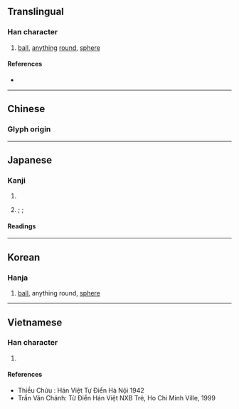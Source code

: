 {{also|球}}
{{character info/new}}
==Translingual==

===Han character===
{{Han char|rn=82|rad=毛|as=07|sn=11|four=23713|canj=HUIJE|ids=⿺毛求}}

# [[ball]], [[anything]] [[round]], [[sphere]]

====References====
* {{Han ref|kx=0593.170|dkj=16837|dj=0985.270|hdz=31998.030|uh=6BEC|ud=27628|bh=B241|bd=45633}}

----

==Chinese==
{{zh-forms}}

===Glyph origin===
{{Han etym}}
{{zh-see|球}}

----

==Japanese==

===Kanji===
{{ja-kanji|grade=|rs=毛07}}

# {{l|en|ball}}
# {{l|en|bur}}; {{l|en|husk}}; {{l|en|cone}}

====Readings====
{{ja-readings
|goon=ぐ
|kanon=きゅう
|kun=まり-, いが-
}}

----

==Korean==

===Hanja===
{{ko-hanja|hangeul=구|eumhun=|rv=gu|mr=ku|y=kwu}}

# [[ball]], anything round, [[sphere]]

----

==Vietnamese==

===Han character===
{{vi-hantu|cầu|rs=毛07}}

# {{defn|lang=vi|sort=毛07}}

====References====
* Thiều Chửu : Hán Việt Tự Điển Hà Nội 1942
* Trần Văn Chánh: Từ Điển Hán Việt NXB Trẻ, Ho Chi Minh Ville, 1999